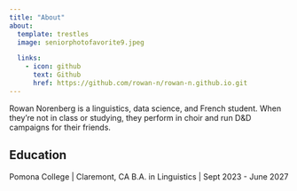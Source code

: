 ```yaml
---
title: "About"
about:
  template: trestles
  image: seniorphotofavorite9.jpeg

  links: 
    - icon: github
      text: Github
      href: https://github.com/rowan-n/rowan-n.github.io.git 
---
```


::: {#hero-heading}
Rowan Norenberg is a linguistics, data science, and French student. When they're not in class or studying, they perform in choir and run D&D campaigns for their friends.

## Education

Pomona College \| Claremont, CA B.A. in Linguistics \| Sept 2023 - June 2027
:::
